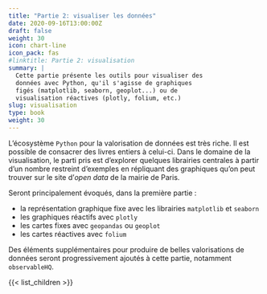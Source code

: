 ```yaml
---
title: "Partie 2: visualiser les données"
date: 2020-09-16T13:00:00Z
draft: false
weight: 30
icon: chart-line
icon_pack: fas
#linktitle: Partie 2: visualisation
summary: |
  Cette partie présente les outils pour visualiser des
  données avec Python, qu'il s'agisse de graphiques
  figés (matplotlib, seaborn, geoplot...) ou de
  visualisation réactives (plotly, folium, etc.)
slug: visualisation
type: book
weight: 30
---
```




L'écosystème `Python` pour la valorisation de données est très riche. Il est
possible de consacrer des livres entiers à celui-ci. 
Dans le domaine de la visualisation, le parti pris est d'explorer quelques
librairies centrales à partir d'un nombre restreint d'exemples en
répliquant des graphiques qu'on peut trouver sur le site d'*open data* de la 
mairie de Paris. 

Seront principalement évoqués, dans la première partie :

* la représentation graphique fixe avec les librairies `matplotlib` et `seaborn`
* les graphiques réactifs avec `plotly`
* les cartes fixes avec `geopandas` ou `geoplot`
* les cartes réactives avec `folium`

Des éléments supplémentaires pour produire de belles
valorisations de données seront progressivement 
ajoutés à cette partie, notamment `observableHQ`.

{{< list_children >}}


